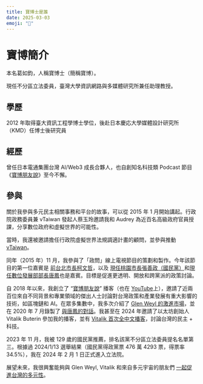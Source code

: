 ```yaml
---
title: 寶博士是誰
date: 2025-03-03
emoji: "👤"
---
```


# 寶博簡介

本名葛如鈞，人稱寶博士（簡稱寶博）。

現任不分區立法委員，臺灣大學資訊網路與多媒體研究所兼任助理教授。

## 學歷

2012 年取得臺大資訊工程學博士學位，後赴日本慶応大學媒體設計研究所（KMD）任博士後研究員

## 經歷

曾任日本電通集團台灣 AI/Web3 成長合夥人，也自創知名科技類 Podcast 節目《[寶博朋友說](https://podcasts.apple.com/tw/podcast/%E5%AF%B6%E5%8D%9A%E6%9C%8B%E5%8F%8B%E8%AA%AA/id1484923390)》至今不懈。

## 參與

關於我參與多元民主相關事務和平台的故事，可以從 2015 年 1 月開始講起。行政院政務委員兼 vTaiwan 發起人蔡玉玲邀請我和 Audrey 為近百名高級政府官員授課，分享數位政府和虛擬世界的可能性。

當時，我還被邀請擔任行政院虛擬世界法規調適計畫的顧問，並參與推動 [vTaiwan](https://vTaiwan.tw)。

同年（2015 年）11 月，我參與了「政問」線上電視節目的策劃和製作。今年該節目的第一位嘉賓是 [前台北市長柯文哲](https://www.facebook.com/talkto.tw/videos/644207609015622/?mibextid=rS40aB7S9Ucbxw6v)，以及 [現任桃園市長張善政（國民黨）](https://www.facebook.com/talkto.tw/videos/708509565918759/?mibextid=rS40aB7S9Ucbxw6v)和[現任數位發展部部長唐鳳](https://www.facebook.com/talkto.tw/videos/968165243286522/?mibextid=rS40aB7S9Ucbxw6v)也是嘉賓。目標是促進更透明、開放和跨黨派的政策討論。

自 2018 年以來，我創立了 “[寶博朋友說](https://podcasts.apple.com/tw/podcast/%E5%AF%B6%E5%8D%9A%E6%9C%8B%E5%8F%8B%E8%AA%AA/id1484923390)” 播客（也在 [YouTube](https://www.youtube.com/@dr.juchunko)上），邀請了近兩百位來自不同背景和專業領域的傑出人士討論對台灣政策和產業發展有重大影響的技術，如區塊鏈和 AI。在眾多集數中，我多次介紹了 [Glen Weyl 的激進市場](https://www.youtube.com/watch?v=updFgcGXKK4)，並在 2020 年 7 月錄製了 [與唐鳳的對話](https://www.youtube.com/watch?v=FVA1I4AIOck)。我甚至在 2024 年邀請了以太坊創始人 Vitalik Buterin 參加我的播客，並有 [Vitalik 首次全中文播客](https://www.youtube.com/watch?v=7uSgOOgyV4g)，討論台灣的民主 + 科技。

2023 年 11 月，我被 129 歲的國民黨推薦，排名該黨不分區立法委員提名名單第三。根據過 2024/1/13 選舉結果（國民黨得政黨票 476 萬 4293 票，得票率 34.5%），我在 2024 年 2 月 1 日正式進入立法院。

展望未來，我很興奮能夠與 Glen Weyl, Vitalik 和來自多元宇宙的朋友們 [一起促進台灣的多元性](../act/plurality)。

